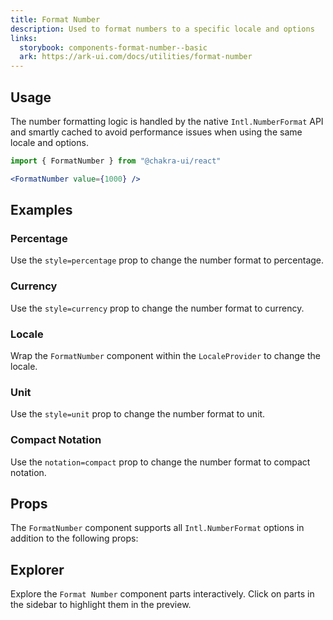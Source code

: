 ```yaml
---
title: Format Number
description: Used to format numbers to a specific locale and options
links:
  storybook: components-format-number--basic
  ark: https://ark-ui.com/docs/utilities/format-number
---
```


<ExampleTabs name="format-number-basic" />

## Usage

The number formatting logic is handled by the native `Intl.NumberFormat` API and
smartly cached to avoid performance issues when using the same locale and
options.

```jsx
import { FormatNumber } from "@chakra-ui/react"
```

```jsx
<FormatNumber value={1000} />
```

## Examples

### Percentage

Use the `style=percentage` prop to change the number format to percentage.

<ExampleTabs name="format-number-with-percentage" />

### Currency

Use the `style=currency` prop to change the number format to currency.

<ExampleTabs name="format-number-with-currency" />

### Locale

Wrap the `FormatNumber` component within the `LocaleProvider` to change the
locale.

<ExampleTabs name="format-number-with-locale" />

### Unit

Use the `style=unit` prop to change the number format to unit.

<ExampleTabs name="format-number-with-unit" />

### Compact Notation

Use the `notation=compact` prop to change the number format to compact notation.

<ExampleTabs name="format-number-with-compact" />

## Props

The `FormatNumber` component supports all `Intl.NumberFormat` options in
addition to the following props:

<PropTable component="Format" part="Number" />

## Explorer

Explore the `Format Number` component parts interactively. Click on parts in the
sidebar to highlight them in the preview.

<Explorer name="format-number-basic" />
